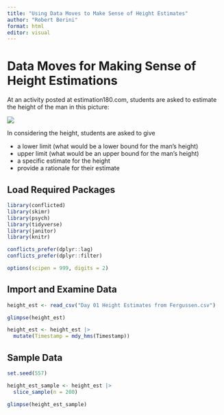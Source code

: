 ```yaml
---
title: "Using Data Moves to Make Sense of Height Estimates"
author: "Robert Berini"
format: html
editor: visual
---
```


# Data Moves for Making Sense of Height Estimations

At an activity posted at estimation180.com, students are asked to estimate the height of the man in this picture:

![](estimation180_man_height.jpg)

In considering the height, students are asked to give

-   a lower limit (what would be a lower bound for the man's height)
-   upper limit (what would be an upper bound for the man's height)
-   a specific estimate for the height
-   provide a rationale for their estimate

## Load Required Packages
```r
library(conflicted)
library(skimr)
library(psych)
library(tidyverse)
library(janitor)
library(knitr)

conflicts_prefer(dplyr::lag)
conflicts_prefer(dplyr::filter)

options(scipen = 999, digits = 2)
```


## Import and Examine Data

```r
height_est <- read_csv("Day 01 Height Estimates from Fergussen.csv")
```

```r
glimpse(height_est)
```
```r
height_est <- height_est |>
  mutate(Timestamp = mdy_hms(Timestamp))
```


## Sample Data

```r
set.seed(557)

height_est_sample <- height_est |>
  slice_sample(n = 200)
```

```r
glimpse(height_est_sample)
```

